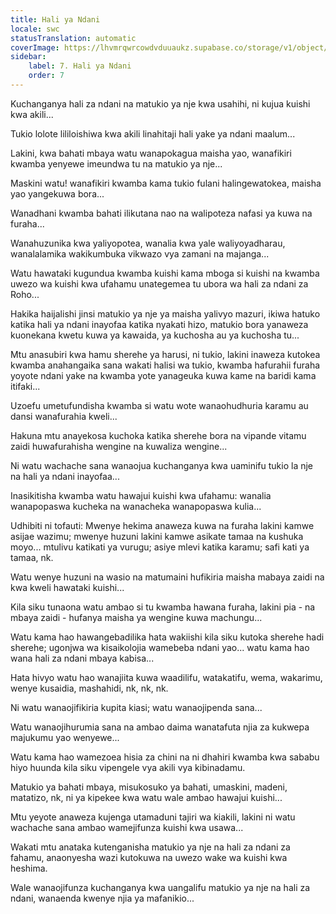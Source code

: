 ```yaml
---
title: Hali ya Ndani
locale: swc
statusTranslation: automatic
coverImage: https://lhvmrqwrcowdvduuaukz.supabase.co/storage/v1/object/public/strapi-uploads/small_cover-tratado-de-psicologia-revolucionaria.webp-5e15e1cec4e0ebebcde5d7fc7565d8fd.webp
sidebar:
    label: 7. Hali ya Ndani
    order: 7
---
```

Kuchanganya hali za ndani na matukio ya nje kwa usahihi, ni kujua kuishi kwa akili...

Tukio lolote lililoishiwa kwa akili linahitaji hali yake ya ndani maalum...

Lakini, kwa bahati mbaya watu wanapokagua maisha yao, wanafikiri kwamba yenyewe imeundwa tu na matukio ya nje...

Maskini watu! wanafikiri kwamba kama tukio fulani halingewatokea, maisha yao yangekuwa bora...

Wanadhani kwamba bahati ilikutana nao na walipoteza nafasi ya kuwa na furaha...

Wanahuzunika kwa yaliyopotea, wanalia kwa yale waliyoyadharau, wanalalamika wakikumbuka vikwazo vya zamani na majanga...

Watu hawataki kugundua kwamba kuishi kama mboga si kuishi na kwamba uwezo wa kuishi kwa ufahamu unategemea tu ubora wa hali za ndani za Roho...

Hakika haijalishi jinsi matukio ya nje ya maisha yalivyo mazuri, ikiwa hatuko katika hali ya ndani inayofaa katika nyakati hizo, matukio bora yanaweza kuonekana kwetu kuwa ya kawaida, ya kuchosha au ya kuchosha tu...

Mtu anasubiri kwa hamu sherehe ya harusi, ni tukio, lakini inaweza kutokea kwamba anahangaika sana wakati halisi wa tukio, kwamba hafurahii furaha yoyote ndani yake na kwamba yote yanageuka kuwa kame na baridi kama itifaki...

Uzoefu umetufundisha kwamba si watu wote wanaohudhuria karamu au dansi wanafurahia kweli...

Hakuna mtu anayekosa kuchoka katika sherehe bora na vipande vitamu zaidi huwafurahisha wengine na kuwaliza wengine...

Ni watu wachache sana wanaojua kuchanganya kwa uaminifu tukio la nje na hali ya ndani inayofaa...

Inasikitisha kwamba watu hawajui kuishi kwa ufahamu: wanalia wanapopaswa kucheka na wanacheka wanapopaswa kulia...

Udhibiti ni tofauti: Mwenye hekima anaweza kuwa na furaha lakini kamwe asijae wazimu; mwenye huzuni lakini kamwe asikate tamaa na kushuka moyo... mtulivu katikati ya vurugu; asiye mlevi katika karamu; safi kati ya tamaa, nk.

Watu wenye huzuni na wasio na matumaini hufikiria maisha mabaya zaidi na kwa kweli hawataki kuishi...

Kila siku tunaona watu ambao si tu kwamba hawana furaha, lakini pia - na mbaya zaidi - hufanya maisha ya wengine kuwa machungu...

Watu kama hao hawangebadilika hata wakiishi kila siku kutoka sherehe hadi sherehe; ugonjwa wa kisaikolojia wamebeba ndani yao... watu kama hao wana hali za ndani mbaya kabisa...

Hata hivyo watu hao wanajiita kuwa waadilifu, watakatifu, wema, wakarimu, wenye kusaidia, mashahidi, nk, nk, nk.

Ni watu wanaojifikiria kupita kiasi; watu wanaojipenda sana...

Watu wanaojihurumia sana na ambao daima wanatafuta njia za kukwepa majukumu yao wenyewe...

Watu kama hao wamezoea hisia za chini na ni dhahiri kwamba kwa sababu hiyo huunda kila siku vipengele vya akili vya kibinadamu.

Matukio ya bahati mbaya, misukosuko ya bahati, umaskini, madeni, matatizo, nk, ni ya kipekee kwa watu wale ambao hawajui kuishi...

Mtu yeyote anaweza kujenga utamaduni tajiri wa kiakili, lakini ni watu wachache sana ambao wamejifunza kuishi kwa usawa...

Wakati mtu anataka kutenganisha matukio ya nje na hali za ndani za fahamu, anaonyesha wazi kutokuwa na uwezo wake wa kuishi kwa heshima.

Wale wanaojifunza kuchanganya kwa uangalifu matukio ya nje na hali za ndani, wanaenda kwenye njia ya mafanikio...

